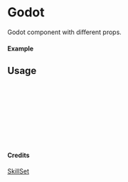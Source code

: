 
<Meta of={Godot} title="SkillSet/Godot" />

# Godot

Godot component with different props.

#### Example

<Canvas of={Godot.Primary} />

## Usage

```ts
import { Godot } from "yadl-ui";

const Example = () => {
  return (
      <Godot />
  );
};

export default Example;
```

#### Credits
[SkillSet](https://skillicons.dev)
